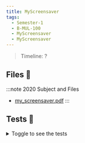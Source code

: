 ```yaml
---
title: MyScreensaver
tags:
  - Semester-1
  - B-MUL-100
  - MyScreensaver
  - MyScreensaver
---
```

> Timeline: ?


## Files 📂

:::note 2020 Subject and Files
- [my_screensaver.pdf](https://github.com/Studio-17/Epitech-Subjects/raw/main/Semester-1/B-MUL-100/MyScreensaver/MyScreensaver/my_screensaver.pdf)
:::

## Tests 🤖
<details>
  <summary>Toggle to see the tests</summary>
  <div>
Yo
  </div>
</details>

